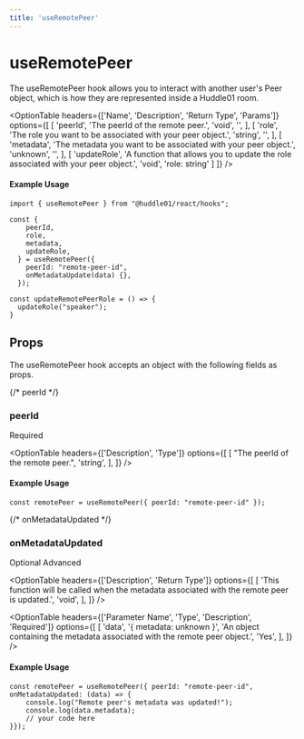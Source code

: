 ```yaml
---
title: 'useRemotePeer'
---
```



# useRemotePeer

The useRemotePeer hook allows you to interact with another user's Peer object, which is how they are represented inside a Huddle01 room.

<OptionTable
  headers={['Name', 'Description', 'Return Type', 'Params']}
  options={[
    [
      'peerId',
      'The peerId of the remote peer.',
      'void',
      '',
    ],
    [
      'role',
      'The role you want to be associated with your peer object.',
      'string',
      '',
    ],
    [
      'metadata',
      'The metadata you want to be associated with your peer object.',
      'unknown',
      '',
    ],
    [
      'updateRole',
      'A function that allows you to update the role associated with your peer object.',
      'void',
      'role: string'
    ]
  ]}
/>

#### Example Usage

```tsx
import { useRemotePeer } from "@huddle01/react/hooks";

const {
    peerId,
    role,
    metadata,
    updateRole,
  } = useRemotePeer({
    peerId: "remote-peer-id",
    onMetadataUpdate(data) {},
  });

const updateRemotePeerRole = () => {
  updateRole("speaker");
}
```

## Props
The useRemotePeer hook accepts an object with the following fields as props.

{/* peerId */}
### <span className="font-mono font-semibold">peerId</span>
<div className='w-20 mt-4'>
  <Pill>Required</Pill>
</div>

<OptionTable
  headers={['Description', 'Type']}
  options={[
    [
      "The peerId of the remote peer.",
      'string',
    ],
  ]}
/>


#### Example Usage

```tsx
const remotePeer = useRemotePeer({ peerId: "remote-peer-id" });
```

{/* onMetadataUpdated */}
### <span className="font-mono font-semibold">onMetadataUpdated</span>
<div className='flex w-40 justify-between mt-4'>
  <Pill>Optional</Pill>
  <Pill>Advanced</Pill>
</div>

<OptionTable
  headers={['Description', 'Return Type']}
  options={[
    [
      'This function will be called when the metadata associated with the remote peer is updated.',
      'void',
    ],
  ]}
/>

<OptionTable
  headers={['Parameter Name', 'Type', 'Description', 'Required']}
  options={[
    [
      'data',
      '{ metadata: unknown }',
      'An object containing the metadata associated with the remote peer object.',
      'Yes',
    ],
  ]}
/>

#### Example Usage

```tsx
const remotePeer = useRemotePeer({ peerId: "remote-peer-id", onMetadataUpdated: (data) => {
	console.log("Remote peer's metadata was updated!");
	console.log(data.metadata);
    // your code here
}});
```
